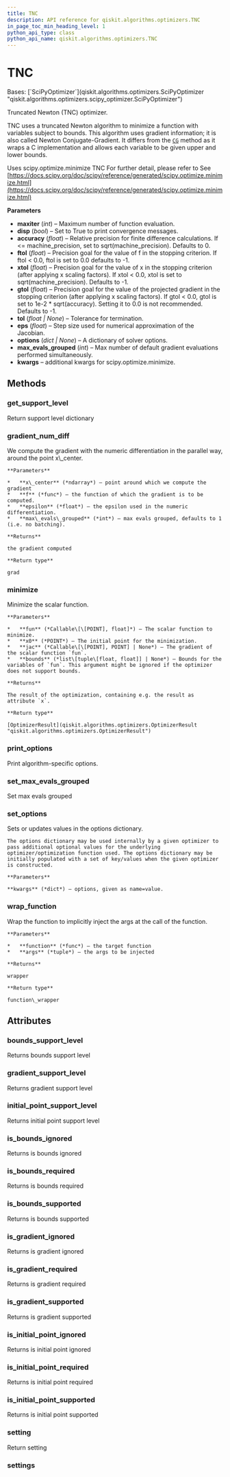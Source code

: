 ```yaml
---
title: TNC
description: API reference for qiskit.algorithms.optimizers.TNC
in_page_toc_min_heading_level: 1
python_api_type: class
python_api_name: qiskit.algorithms.optimizers.TNC
---
```


# TNC

<Class id="qiskit.algorithms.optimizers.TNC" isDedicatedPage={true} github="https://github.com/qiskit/qiskit/tree/stable/0.24/qiskit/algorithms/optimizers/tnc.py" signature="TNC(maxiter=100, disp=False, accuracy=0, ftol=-1, xtol=-1, gtol=-1, tol=None, eps=1e-08, options=None, max_evals_grouped=1, **kwargs)" modifiers="class">
  Bases: [`SciPyOptimizer`](qiskit.algorithms.optimizers.SciPyOptimizer "qiskit.algorithms.optimizers.scipy_optimizer.SciPyOptimizer")

  Truncated Newton (TNC) optimizer.

  TNC uses a truncated Newton algorithm to minimize a function with variables subject to bounds. This algorithm uses gradient information; it is also called Newton Conjugate-Gradient. It differs from the [`CG`](qiskit.algorithms.optimizers.CG "qiskit.algorithms.optimizers.CG") method as it wraps a C implementation and allows each variable to be given upper and lower bounds.

  Uses scipy.optimize.minimize TNC For further detail, please refer to See [https://docs.scipy.org/doc/scipy/reference/generated/scipy.optimize.minimize.html](https://docs.scipy.org/doc/scipy/reference/generated/scipy.optimize.minimize.html)

  **Parameters**

  *   **maxiter** (*int*) – Maximum number of function evaluation.
  *   **disp** (*bool*) – Set to True to print convergence messages.
  *   **accuracy** (*float*) – Relative precision for finite difference calculations. If \<= machine\_precision, set to sqrt(machine\_precision). Defaults to 0.
  *   **ftol** (*float*) – Precision goal for the value of f in the stopping criterion. If ftol \< 0.0, ftol is set to 0.0 defaults to -1.
  *   **xtol** (*float*) – Precision goal for the value of x in the stopping criterion (after applying x scaling factors). If xtol \< 0.0, xtol is set to sqrt(machine\_precision). Defaults to -1.
  *   **gtol** (*float*) – Precision goal for the value of the projected gradient in the stopping criterion (after applying x scaling factors). If gtol \< 0.0, gtol is set to 1e-2 \* sqrt(accuracy). Setting it to 0.0 is not recommended. Defaults to -1.
  *   **tol** (*float | None*) – Tolerance for termination.
  *   **eps** (*float*) – Step size used for numerical approximation of the Jacobian.
  *   **options** (*dict | None*) – A dictionary of solver options.
  *   **max\_evals\_grouped** (*int*) – Max number of default gradient evaluations performed simultaneously.
  *   **kwargs** – additional kwargs for scipy.optimize.minimize.

  ## Methods

  <span id="qiskit-algorithms-optimizers-tnc-get-support-level" />

  ### get\_support\_level

  <Function id="qiskit.algorithms.optimizers.TNC.get_support_level" signature="TNC.get_support_level()">
    Return support level dictionary
  </Function>

  <span id="qiskit-algorithms-optimizers-tnc-gradient-num-diff" />

  ### gradient\_num\_diff

  <Function id="qiskit.algorithms.optimizers.TNC.gradient_num_diff" signature="TNC.gradient_num_diff(x_center, f, epsilon, max_evals_grouped=None)" modifiers="static">
    We compute the gradient with the numeric differentiation in the parallel way, around the point x\_center.

    **Parameters**

    *   **x\_center** (*ndarray*) – point around which we compute the gradient
    *   **f** (*func*) – the function of which the gradient is to be computed.
    *   **epsilon** (*float*) – the epsilon used in the numeric differentiation.
    *   **max\_evals\_grouped** (*int*) – max evals grouped, defaults to 1 (i.e. no batching).

    **Returns**

    the gradient computed

    **Return type**

    grad
  </Function>

  <span id="qiskit-algorithms-optimizers-tnc-minimize" />

  ### minimize

  <Function id="qiskit.algorithms.optimizers.TNC.minimize" signature="TNC.minimize(fun, x0, jac=None, bounds=None)">
    Minimize the scalar function.

    **Parameters**

    *   **fun** (*Callable\[\[POINT], float]*) – The scalar function to minimize.
    *   **x0** (*POINT*) – The initial point for the minimization.
    *   **jac** (*Callable\[\[POINT], POINT] | None*) – The gradient of the scalar function `fun`.
    *   **bounds** (*list\[tuple\[float, float]] | None*) – Bounds for the variables of `fun`. This argument might be ignored if the optimizer does not support bounds.

    **Returns**

    The result of the optimization, containing e.g. the result as attribute `x`.

    **Return type**

    [OptimizerResult](qiskit.algorithms.optimizers.OptimizerResult "qiskit.algorithms.optimizers.OptimizerResult")
  </Function>

  <span id="qiskit-algorithms-optimizers-tnc-print-options" />

  ### print\_options

  <Function id="qiskit.algorithms.optimizers.TNC.print_options" signature="TNC.print_options()">
    Print algorithm-specific options.
  </Function>

  <span id="qiskit-algorithms-optimizers-tnc-set-max-evals-grouped" />

  ### set\_max\_evals\_grouped

  <Function id="qiskit.algorithms.optimizers.TNC.set_max_evals_grouped" signature="TNC.set_max_evals_grouped(limit)">
    Set max evals grouped
  </Function>

  <span id="qiskit-algorithms-optimizers-tnc-set-options" />

  ### set\_options

  <Function id="qiskit.algorithms.optimizers.TNC.set_options" signature="TNC.set_options(**kwargs)">
    Sets or updates values in the options dictionary.

    The options dictionary may be used internally by a given optimizer to pass additional optional values for the underlying optimizer/optimization function used. The options dictionary may be initially populated with a set of key/values when the given optimizer is constructed.

    **Parameters**

    **kwargs** (*dict*) – options, given as name=value.
  </Function>

  <span id="qiskit-algorithms-optimizers-tnc-wrap-function" />

  ### wrap\_function

  <Function id="qiskit.algorithms.optimizers.TNC.wrap_function" signature="TNC.wrap_function(function, args)" modifiers="static">
    Wrap the function to implicitly inject the args at the call of the function.

    **Parameters**

    *   **function** (*func*) – the target function
    *   **args** (*tuple*) – the args to be injected

    **Returns**

    wrapper

    **Return type**

    function\_wrapper
  </Function>

  ## Attributes

  ### bounds\_support\_level

  <Attribute id="qiskit.algorithms.optimizers.TNC.bounds_support_level">
    Returns bounds support level
  </Attribute>

  ### gradient\_support\_level

  <Attribute id="qiskit.algorithms.optimizers.TNC.gradient_support_level">
    Returns gradient support level
  </Attribute>

  ### initial\_point\_support\_level

  <Attribute id="qiskit.algorithms.optimizers.TNC.initial_point_support_level">
    Returns initial point support level
  </Attribute>

  ### is\_bounds\_ignored

  <Attribute id="qiskit.algorithms.optimizers.TNC.is_bounds_ignored">
    Returns is bounds ignored
  </Attribute>

  ### is\_bounds\_required

  <Attribute id="qiskit.algorithms.optimizers.TNC.is_bounds_required">
    Returns is bounds required
  </Attribute>

  ### is\_bounds\_supported

  <Attribute id="qiskit.algorithms.optimizers.TNC.is_bounds_supported">
    Returns is bounds supported
  </Attribute>

  ### is\_gradient\_ignored

  <Attribute id="qiskit.algorithms.optimizers.TNC.is_gradient_ignored">
    Returns is gradient ignored
  </Attribute>

  ### is\_gradient\_required

  <Attribute id="qiskit.algorithms.optimizers.TNC.is_gradient_required">
    Returns is gradient required
  </Attribute>

  ### is\_gradient\_supported

  <Attribute id="qiskit.algorithms.optimizers.TNC.is_gradient_supported">
    Returns is gradient supported
  </Attribute>

  ### is\_initial\_point\_ignored

  <Attribute id="qiskit.algorithms.optimizers.TNC.is_initial_point_ignored">
    Returns is initial point ignored
  </Attribute>

  ### is\_initial\_point\_required

  <Attribute id="qiskit.algorithms.optimizers.TNC.is_initial_point_required">
    Returns is initial point required
  </Attribute>

  ### is\_initial\_point\_supported

  <Attribute id="qiskit.algorithms.optimizers.TNC.is_initial_point_supported">
    Returns is initial point supported
  </Attribute>

  ### setting

  <Attribute id="qiskit.algorithms.optimizers.TNC.setting">
    Return setting
  </Attribute>

  ### settings

  <Attribute id="qiskit.algorithms.optimizers.TNC.settings" />
</Class>

